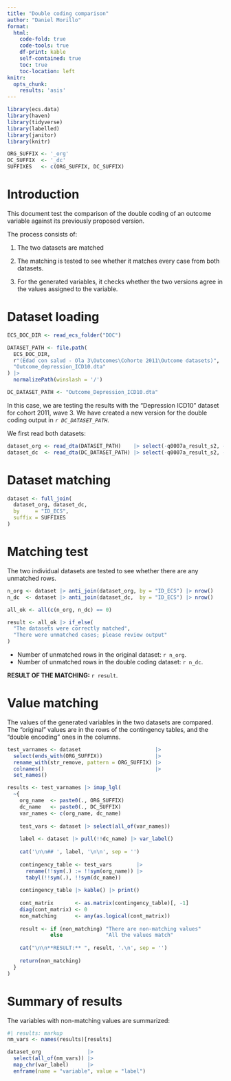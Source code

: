 ```yaml
---
title: "Double coding comparison"
author: "Daniel Morillo"
format:
  html:
    code-fold: true
    code-tools: true
    df-print: kable
    self-contained: true
    toc: true
    toc-location: left
knitr:
  opts_chunk:
    results: 'asis'
---
```


```r
library(ecs.data)
library(haven)
library(tidyverse)
library(labelled)
library(janitor)
library(knitr)
```

```r
ORG_SUFFIX <- '_org'
DC_SUFFIX  <- '_dc'
SUFFIXES   <- c(ORG_SUFFIX, DC_SUFFIX)
```


# Introduction

This document test the comparison of the double coding of an outcome variable
against its previously proposed version.

The process consists of:

1. The two datasets are matched

2. The matching is tested to see whether it matches every case from both
   datasets.

3. For the generated variables, it checks whether the two versions agree in the
   values assigned to the variable.

# Dataset loading

```r
ECS_DOC_DIR <- read_ecs_folder("DOC")

DATASET_PATH <- file.path(
  ECS_DOC_DIR,
  r"(Edad con salud - Ola 3\Outcomes\Cohorte 2011\Outcome datasets)",
  "Outcome_depression_ICD10.dta"
) |>
  normalizePath(winslash = '/')

DC_DATASET_PATH <- "Outcome_Depression_ICD10.dta"
```

In this case, we are testing the results with the "Depression ICD10" dataset for
cohort 2011, wave 3.
We have created a new version for the double coding output in
_`r DC_DATASET_PATH`_.

We first read both datasets:

```r
dataset_org <- read_dta(DATASET_PATH)    |> select(-q0007a_result_s2, -proxy_s2)
dataset_dc  <- read_dta(DC_DATASET_PATH) |> select(-q0007a_result_s2, -proxy_s2)
```

# Dataset matching

```r
dataset <- full_join(
  dataset_org, dataset_dc,
  by     = "ID_ECS",
  suffix = SUFFIXES
)
```

# Matching test

The two individual datasets are tested to see whether there are any unmatched
rows.

```r
n_org <- dataset |> anti_join(dataset_org, by = "ID_ECS") |> nrow()
n_dc  <- dataset |> anti_join(dataset_dc,  by = "ID_ECS") |> nrow()

all_ok <- all(c(n_org, n_dc) == 0)

result <- all_ok |> if_else(
  "The datasets were correctly matched",
  "There were unmatched cases; please review output"
)
```

* Number of unmatched rows in the original dataset: `r n_org`.
* Number of unmatched rows in the double coding dataset: `r n_dc`.

**RESULT OF THE MATCHING:**
`r result`.

# Value matching

The values of the generated variables in the two datasets are compared.
The "original" values are in the rows of the contingency tables, and the
"double encoding" ones in the columns.

```r
test_varnames <- dataset                        |>
  select(ends_with(ORG_SUFFIX))                 |>
  rename_with(str_remove, pattern = ORG_SUFFIX) |>
  colnames()                                    |>
  set_names()

results <- test_varnames |> imap_lgl(
  ~{
    org_name  <- paste0(., ORG_SUFFIX)
    dc_name   <- paste0(., DC_SUFFIX)
    var_names <- c(org_name, dc_name)
    
    test_vars <- dataset |> select(all_of(var_names))
    
    label <- dataset |> pull(!!dc_name) |> var_label()
    
    cat('\n\n## ', label, '\n\n', sep = '')
    
    contingency_table <- test_vars        |>
      rename(!!sym(.) := !!sym(org_name)) |>
      tabyl(!!sym(.), !!sym(dc_name))
    
    contingency_table |> kable() |> print()
    
    cont_matrix       <- as.matrix(contingency_table)[, -1]
    diag(cont_matrix) <- 0
    non_matching      <- any(as.logical(cont_matrix))
    
    result <- if (non_matching) "There are non-matching values"
              else              "All the values match"
    
    cat("\n\n**RESULT:** ", result, '.\n', sep = '')
    
    return(non_matching)
  }
)
```

# Summary of results

The variables with non-matching values are summarized:

```r
#| results: markup
nm_vars <- names(results)[results]

dataset_org               |>
  select(all_of(nm_vars)) |>
  map_chr(var_label)      |>
  enframe(name = "variable", value = "label")
```

